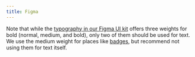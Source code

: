 ```yaml
---
title: Figma
---
```


Note that while the [typography in our Figma UI kit](https://www.figma.com/file/2rTHlBKKR6IWGeP6Dw6qbP/%5BOrbit%5D-Kiwi.com-Foundation?node-id=1%3A3)
offers three weights for bold (normal, medium, and bold),
only two of them should be used for text.
We use the medium weight for places like [badges](/components/information/badge/),
but recommend not using them for text itself.
